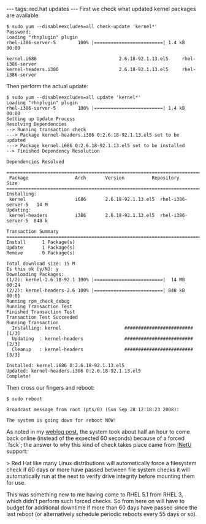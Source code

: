 ---
tags: red.hat updates
---
First we check what updated kernel packages are available:

<pre>$ sudo yum --disableexcludes=all check-update 'kernel*'
Password:
Loading "rhnplugin" plugin
rhel-i386-server-5        100% |=========================| 1.4 kB    00:00     

kernel.i686                              2.6.18-92.1.13.el5     rhel-i386-server
kernel-headers.i386                      2.6.18-92.1.13.el5     rhel-i386-server</pre>

Then perform the actual update:

<pre>$ sudo yum --disableexcludes=all update 'kernel*'
Loading "rhnplugin" plugin
rhel-i386-server-5        100% |=========================| 1.4 kB    00:00     
Setting up Update Process
Resolving Dependencies
--> Running transaction check
---> Package kernel-headers.i386 0:2.6.18-92.1.13.el5 set to be updated
---> Package kernel.i686 0:2.6.18-92.1.13.el5 set to be installed
--> Finished Dependency Resolution

Dependencies Resolved

=============================================================================
 Package                 Arch       Version          Repository        Size 
=============================================================================
Installing:
 kernel                  i686       2.6.18-92.1.13.el5  rhel-i386-server-5   14 M
Updating:
 kernel-headers          i386       2.6.18-92.1.13.el5  rhel-i386-server-5  848 k

Transaction Summary
=============================================================================
Install      1 Package(s)         
Update       1 Package(s)         
Remove       0 Package(s)         

Total download size: 15 M
Is this ok [y/N]: y
Downloading Packages:
(1/2): kernel-2.6.18-92.1 100% |=========================|  14 MB    00:24     
(2/2): kernel-headers-2.6 100% |=========================| 848 kB    00:01     
Running rpm_check_debug
Running Transaction Test
Finished Transaction Test
Transaction Test Succeeded
Running Transaction
  Installing: kernel                       ######################### [1/3] 
  Updating  : kernel-headers               ######################### [2/3] 
  Cleanup   : kernel-headers               ######################### [3/3] 

Installed: kernel.i686 0:2.6.18-92.1.13.el5
Updated: kernel-headers.i386 0:2.6.18-92.1.13.el5
Complete!</pre>

Then cross our fingers and reboot:

<pre>$ sudo reboot

Broadcast message from root (pts/0) (Sun Sep 28 12:18:23 2008):

The system is going down for reboot NOW!</pre>

As noted in my [http://rails.wincent.com/blog/server-maintenance weblog post], the system took about half an hour to come back online (instead of the expected 60 seconds) because of a forced `fsck`; the answer to why this kind of check takes place came from [[INetU]] support:

> Red Hat like many Linux distributions will automatically force a filesystem check if 60 days or more have passed between file system checks it will automatically run at the next to verify drive integrity before mounting them for use.

This was something new to me having come to RHEL 5.1 from RHEL 3, which didn't perform such forced checks. So from here on will have to budget for additional downtime if more than 60 days have passed since the last reboot (or alternatively schedule periodic reboots every 55 days or so).
